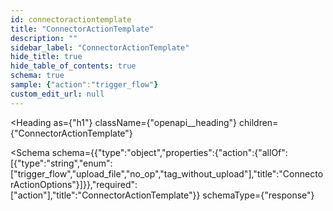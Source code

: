 ```yaml
---
id: connectoractiontemplate
title: "ConnectorActionTemplate"
description: ""
sidebar_label: "ConnectorActionTemplate"
hide_title: true
hide_table_of_contents: true
schema: true
sample: {"action":"trigger_flow"}
custom_edit_url: null
---
```



<Heading
  as={"h1"}
  className={"openapi__heading"}
  children={"ConnectorActionTemplate"}
>
</Heading>





<Schema
  schema={{"type":"object","properties":{"action":{"allOf":[{"type":"string","enum":["trigger_flow","upload_file","no_op","tag_without_upload"],"title":"ConnectorActionOptions"}]}},"required":["action"],"title":"ConnectorActionTemplate"}}
  schemaType={"response"}
>
  
</Schema>
            